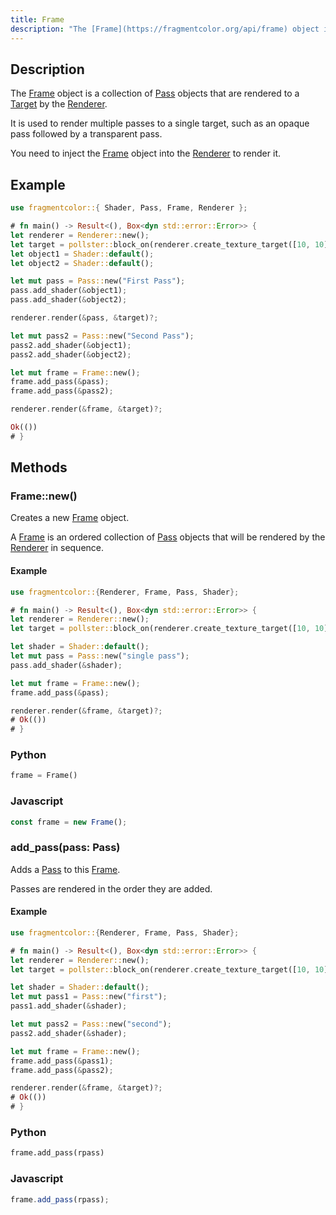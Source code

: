 ```yaml
---
title: Frame
description: "The [Frame](https://fragmentcolor.org/api/frame) object is a collection of [Pass](https://fragmentcolor.org/api/pass) objects that are rendered to a [Target](https://fragmentcolor.org/api/target) by the [Renderer](https://fragmentcolor.org/api/renderer)."
---
```


## Description

The [Frame](https://fragmentcolor.org/api/frame) object is a collection of [Pass](https://fragmentcolor.org/api/pass) objects that are rendered to a [Target](https://fragmentcolor.org/api/target) by the [Renderer](https://fragmentcolor.org/api/renderer).

It is used to render multiple passes to a single target, such as an opaque pass followed by a transparent pass.

You need to inject the [Frame](https://fragmentcolor.org/api/frame) object into the [Renderer](https://fragmentcolor.org/api/renderer) to render it.

## Example

```rust
use fragmentcolor::{ Shader, Pass, Frame, Renderer };

# fn main() -> Result<(), Box<dyn std::error::Error>> {
let renderer = Renderer::new();
let target = pollster::block_on(renderer.create_texture_target([10, 10]))?;
let object1 = Shader::default();
let object2 = Shader::default();

let mut pass = Pass::new("First Pass");
pass.add_shader(&object1);
pass.add_shader(&object2);

renderer.render(&pass, &target)?;

let mut pass2 = Pass::new("Second Pass");
pass2.add_shader(&object1);
pass2.add_shader(&object2);

let mut frame = Frame::new();
frame.add_pass(&pass);
frame.add_pass(&pass2);

renderer.render(&frame, &target)?;

Ok(())
# }
```

## Methods

### Frame::new()

Creates a new [Frame](https://fragmentcolor.org/api/frame) object.

A [Frame](https://fragmentcolor.org/api/frame) is an ordered collection of [Pass](https://fragmentcolor.org/api/pass) objects that will be rendered by the [Renderer](https://fragmentcolor.org/api/renderer) in sequence.

#### Example

```rust
use fragmentcolor::{Renderer, Frame, Pass, Shader};

# fn main() -> Result<(), Box<dyn std::error::Error>> {
let renderer = Renderer::new();
let target = pollster::block_on(renderer.create_texture_target([10, 10]))?;

let shader = Shader::default();
let mut pass = Pass::new("single pass");
pass.add_shader(&shader);

let mut frame = Frame::new();
frame.add_pass(&pass);

renderer.render(&frame, &target)?;
# Ok(())
# }
```

### Python

```python
frame = Frame()
```

### Javascript

```js
const frame = new Frame();
```

### add_pass(pass: Pass)

Adds a [Pass](https://fragmentcolor.org/api/pass) to this [Frame](https://fragmentcolor.org/api/frame).

Passes are rendered in the order they are added.

#### Example

```rust
use fragmentcolor::{Renderer, Frame, Pass, Shader};

# fn main() -> Result<(), Box<dyn std::error::Error>> {
let renderer = Renderer::new();
let target = pollster::block_on(renderer.create_texture_target([10, 10]))?;

let shader = Shader::default();
let mut pass1 = Pass::new("first");
pass1.add_shader(&shader);

let mut pass2 = Pass::new("second");
pass2.add_shader(&shader);

let mut frame = Frame::new();
frame.add_pass(&pass1);
frame.add_pass(&pass2);

renderer.render(&frame, &target)?;
# Ok(())
# }
```

### Python

```python
frame.add_pass(rpass)
```

### Javascript

```js
frame.add_pass(rpass);
```
